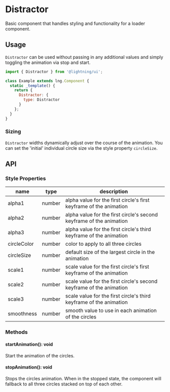 
# Distractor

Basic component that handles styling and functionality for a loader component.

## Usage

`Distractor` can be used without passing in any additional values and simply toggling the animation via stop and start.

```js
import { Distractor } from '@lightning/ui';

class Example extends lng.Component {
  static _template() {
    return {
      Distractor: {
        type: Distractor
      }
    };
  }
}
```

<Canvas>
  <Story id="elements-distractor--basic" />
</Canvas>

### Sizing

`Distractor` widths dynamically adjust over the course of the animation. You can set the 'initial' individual circle size via the style property `circleSize`.

## API

### Style Properties

| name        | type   | description                                                         |
| ----------- | ------ | ------------------------------------------------------------------- |
| alpha1      | number | alpha value for the first circle's first keyframe of the animation  |
| alpha2      | number | alpha value for the first circle's second keyframe of the animation |
| alpha3      | number | alpha value for the first circle's third keyframe of the animation  |
| circleColor | number | color to apply to all three circles                                 |
| circleSize  | number | default size of the largest circle in the animation                 |
| scale1      | number | scale value for the first circle's first keyframe of the animation  |
| scale2      | number | scale value for the first circle's second keyframe of the animation |
| scale3      | number | scale value for the first circle's third keyframe of the animation  |
| smoothness  | number | smooth value to use in each animation of the circles                |

### Methods

#### startAnimation(): void

Start the animation of the circles.

#### stopAnimation(): void

Stops the circles animation. When in the stopped state, the component will fallback to all three circles stacked on top of each other.
